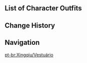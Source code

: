 {{CharacterTabs}}

==List of Character Outfits==
{{Outfits by Category Table|Xingqiu Outfits|nocharacter=1}}

==Change History==
{{Change History|1.0}}

==Navigation==
{{Character Navbox|link type=outfits}}
[[pt-br:Xingqiu/Vestuário]]